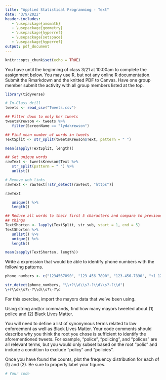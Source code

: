 ```yaml
---
title: "Applied Statistical Programming - Text"
date: "3/9/2022"
header-includes:
   - \usepackage{amsmath}
   - \usepackage{geometry}
   - \usepackage{hyperref}
   - \usepackage{setspace}
   - \usepackage{hyperref}
output: pdf_document
---
```


```r
knitr::opts_chunk$set(echo = TRUE)
```

\textbf{Write R code to answer the following questions. Write the code, and then
show what the computer returns when that code is run. Thoroughly comment your
solutions.}

You have until the beginning of class 3/21 at 10:00am to complete the assignment
below. You may use R, but not any online R documentation. Submit the Rmarkdown
and the knitted PDF to Canvas. Have one group member submit the activity with
all group members listed at the top.

```r
library(tidyverse)

# In-Class drill
tweets <- read_csv("Tweets.csv")

## Filter down to only her tweets
tweetsKrewson <- tweets %>%
   filter(ScreenName == "lydakrewson")

## Find mean number of words in tweets
TextSplit <- str_split(tweetsKrewson$Text, pattern = " ")

mean(sapply(TextSplit, length))

## Get unique words
rawText <- tweetsKrewson$Text %>%
   str_split(pattern = " ") %>%
   unlist()

# Remove web links
rawText <- rawText[!str_detect(rawText, "https")]

rawText

   unique() %>%
   length()

## Reduce all words to their first 5 characters and compare to previous two
## things
TextShorten <- lapply(TextSplit, str_sub, start = 1, end = 5)
TextShorten %>%
   unlist() %>%
   unique() %>%
   length() 

mean(sapply(TextShorten, length))
```


\section*{\texttt{regex} practice}

Write a \texttt{regex} expression that would be able to identify phone numbers
with the following patterns. 
\begin{itemize}
   \item 1234567890
   \item 123 456 7890
   \item 123-456-7890
   \item +1 1234567890
\end{itemize}

```r
phone_numbers <- c("1234567890", "123 456 7890", "123-456-7890", "+1 1234567890")

str_detect(phone_numbers, "\\+?\\d\\s?-?\\d\\s?-?\\d")
\+?\\d\\s?\-?\\d\\s?\-?\d
```

\section*{Text-as-Data}

For this exercise, import the mayors data that we've been using.
\begin{itemize}
   \item \small{\url{https://raw.githubusercontent.com/jmontgomery/jmontgomery.github.io/master/PDS/Datasets/Mayors.csv}}
\end{itemize}
Using string and/or \texttt{regex} commands, find how many mayors tweeted about
(1) police and (2) Black Lives Matter.

You will need to define a list of synonymous terms related to law enforcement as
well as Black Lives Matter. Your code comments should describe why you think the
root you chose is sufficient to identify the aforementioned tweets. For example,
"police", "policing", and "polices" are all relevant terms, but you would only
subset based on the root "polic" and include a condition to exclude "policy" and
"policies".

Once you have found the counts, plot the frequency distribution for each of (1)
and (2). Be sure to properly label your figures.


```r
# Your code
```
